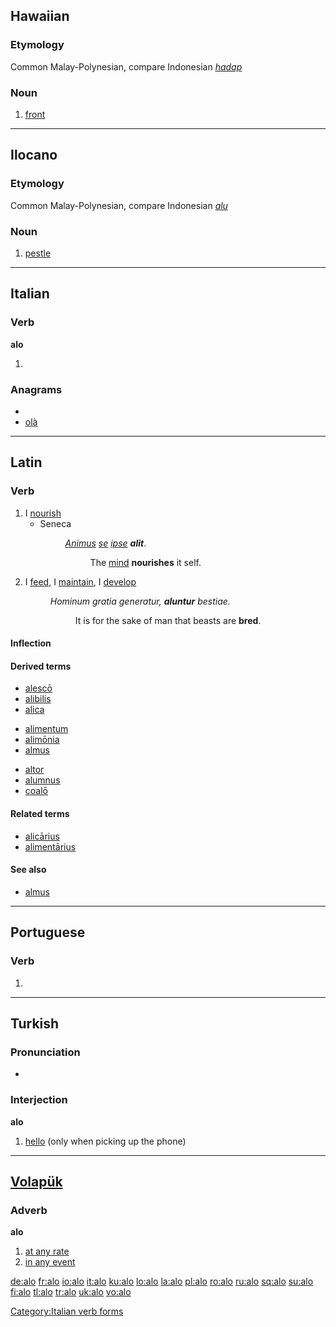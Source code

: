 {{also|Alo|alo-|-alo|álo|aló|alò|á-lô}}
==Hawaiian==

===Etymology===
Common Malay-Polynesian, compare Indonesian ''[[hadap]]''

===Noun===
{{haw-noun}}

# [[front]]

----

==Ilocano==

===Etymology===
Common Malay-Polynesian, compare Indonesian ''[[alu]]''

===Noun===
{{infl|ilo|noun}}

# [[pestle]]

----

==Italian==

===Verb===
'''alo'''

# {{form of|[[first-person|First-person]] [[singular]] [[present tense]]|[[alare#Italian|alare]]|lang=Italian}}

===Anagrams===
* {{alphagram|alo}}
* [[olà#Italian|olà]]

[[Category:Italian verb forms]]

----

==Latin==

===Verb===
{{la-verb|alo|alō|alere|alere|alui|aluī|altum|altum}}

# I [[nourish]]
#* Seneca
#*: ''[[Animus]] [[se]] [[ipse]] '''alit'''''.
#*:: The [[mind]] '''nourishes''' it self.
# I [[feed]], I [[maintain]], I [[develop]]
#: ''Hominum gratia generatur, '''aluntur''' bestiae.''
#:: It is for the sake of man that beasts are '''bred'''.

====Inflection====
{{la-conj-3rd|al|alu|alt}}

====Derived terms====
{{top3}}
* [[alesco|alescō]]
* [[alibilis]]
* [[alica]]
{{mid3}}
* [[alimentum]]
* [[alimonia|alimōnia]]
* [[almus]]
{{mid3}}
* [[altor]]
* [[alumnus]]
* [[coalo|coalō]]
{{bottom}}

====Related terms====
* [[alicarius|alicārius]]
* [[alimentarius|alimentārius]]

====See also====
* [[almus]]

----

==Portuguese==

===Verb===
{{pt-verb form}}

# {{pt-verb form of|[[alar]]|ar|indicative|present|singular|first}}

----

==Turkish==

===Pronunciation===
* {{IPA|ʌlɒ|lang=tr}}

===Interjection===
'''alo'''

# [[hello]] (only when picking up the phone)

----

==[[Volapük]]==

===Adverb===
'''alo'''

# [[at any rate]]
# [[in any event]]

[[de:alo]]
[[fr:alo]]
[[io:alo]]
[[it:alo]]
[[ku:alo]]
[[lo:alo]]
[[la:alo]]
[[pl:alo]]
[[ro:alo]]
[[ru:alo]]
[[sq:alo]]
[[su:alo]]
[[fi:alo]]
[[tl:alo]]
[[tr:alo]]
[[uk:alo]]
[[vo:alo]]